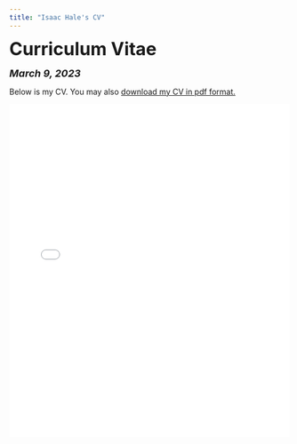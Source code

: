 ```yaml
---
title: "Isaac Hale's CV"
---
```


<head>

<!-- Global site tag (gtag.js) - Google Analytics -->
<script async src="https://www.googletagmanager.com/gtag/js?id=UA-140699540-1"></script>
<script>
  window.dataLayer = window.dataLayer || [];
  function gtag(){dataLayer.push(arguments);}
  gtag('js', new Date());

  gtag('config', 'UA-140699540-1');
</script>
</head>


<font size="+3"><b>Curriculum Vitae</b></font>

<font size="+1"><b><i>March 9, 2023</b></i></font>

<html>
Below is my CV. You may also <a href="files/Isaac Hale CV 3-9-23.pdf">download my CV in pdf format.</a>

<embed src="files/Isaac Hale CV 3-9-23.pdf" type="application/pdf" width="100%" height="600px" />
</body>
</html>